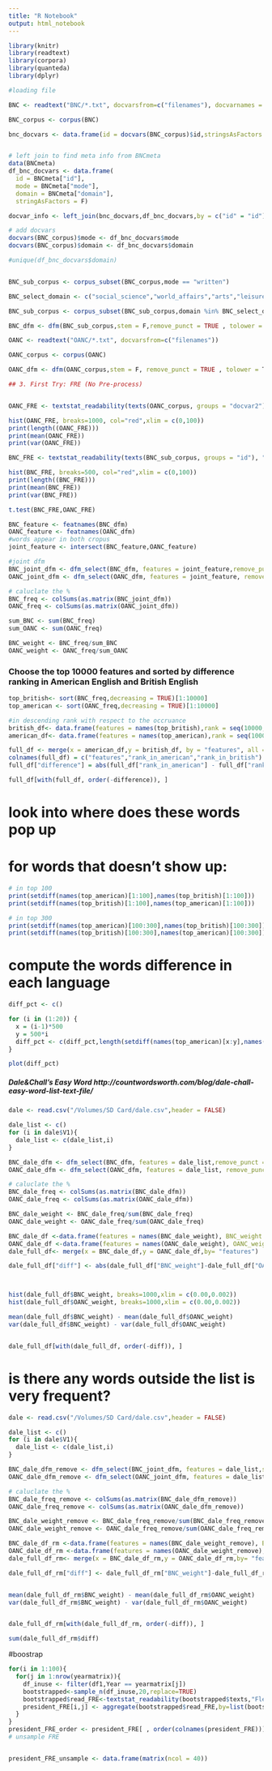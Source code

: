 ```yaml
---
title: "R Notebook"
output: html_notebook
---
```


```r
library(knitr)
library(readtext)
library(corpora)
library(quanteda)
library(dplyr)
```


```r
#loading file 

BNC <- readtext("BNC/*.txt", docvarsfrom=c("filenames"), docvarnames = "id")

BNC_corpus <- corpus(BNC)

bnc_docvars <- data.frame(id = docvars(BNC_corpus)$id,stringsAsFactors = F)


# left join to find meta info from BNCmeta 
data(BNCmeta)
df_bnc_docvars <- data.frame(
  id = BNCmeta["id"],
  mode = BNCmeta["mode"],
  domain = BNCmeta["domain"],
  stringAsFactors = F) 

docvar_info <- left_join(bnc_docvars,df_bnc_docvars,by = c("id" = "id"))

# add docvars
docvars(BNC_corpus)$mode <- df_bnc_docvars$mode
docvars(BNC_corpus)$domain <- df_bnc_docvars$domain

#unique(df_bnc_docvars$domain)


BNC_sub_corpus <- corpus_subset(BNC_corpus,mode == "written")

BNC_select_domain <- c("social_science","world_affairs","arts","leisure","commerce_finance")

BNC_sub_corpus <- corpus_subset(BNC_sub_corpus,domain %in% BNC_select_domain)

BNC_dfm <- dfm(BNC_sub_corpus,stem = F,remove_punct = TRUE , tolower = T)

```


```r
OANC <- readtext("OANC/*.txt", docvarsfrom=c("filenames"))

OANC_corpus <- corpus(OANC)

OANC_dfm <- dfm(OANC_corpus,stem = F, remove_punct = TRUE , tolower = T)
```


```r
## 3. First Try: FRE (No Pre-process)


OANC_FRE <- textstat_readability(texts(OANC_corpus, groups = "docvar2"), "Flesch")

hist(OANC_FRE, breaks=1000, col="red",xlim = c(0,100))
print(length((OANC_FRE)))
print(mean(OANC_FRE))
print(var(OANC_FRE))
```

```r
BNC_FRE <- textstat_readability(texts(BNC_sub_corpus, groups = "id"), "Flesch")

hist(BNC_FRE, breaks=500, col="red",xlim = c(0,100))
print(length((BNC_FRE)))
print(mean(BNC_FRE))
print(var(BNC_FRE))
```

```r
t.test(BNC_FRE,OANC_FRE)
```


```r

BNC_feature <- featnames(BNC_dfm)
OANC_feature <- featnames(OANC_dfm)
#words appear in both cropus 
joint_feature <- intersect(BNC_feature,OANC_feature)

#joint dfm 
BNC_joint_dfm <- dfm_select(BNC_dfm, features = joint_feature,remove_punct = TRUE)
OANC_joint_dfm <- dfm_select(OANC_dfm, features = joint_feature, remove_punct = TRUE)

# caluclate the % 
BNC_freq <- colSums(as.matrix(BNC_joint_dfm))
OANC_freq <- colSums(as.matrix(OANC_joint_dfm))

sum_BNC <- sum(BNC_freq)
sum_OANC <- sum(OANC_freq)

BNC_weight <- BNC_freq/sum_BNC
OANC_weight <- OANC_freq/sum_OANC
```

### Choose the top 10000 features and sorted by difference ranking in American English and British English 

```r
top_british<- sort(BNC_freq,decreasing = TRUE)[1:10000]
top_american <- sort(OANC_freq,decreasing = TRUE)[1:10000]

#in descending rank with respect to the occruance 
british_df<- data.frame(features = names(top_british),rank = seq(10000,1,-1))
american_df<- data.frame(features = names(top_american),rank = seq(10000,1,-1))

full_df <- merge(x = american_df,y = british_df, by = "features", all = TRUE)
colnames(full_df) = c("features","rank_in_american","rank_in_british")
full_df["difference"] = abs(full_df["rank_in_american"] - full_df["rank_in_british"])

full_df[with(full_df, order(-difference)), ]
```

# look into where does these words pop up 


# for words that doesn't show up: 
```r
# in top 100 
print(setdiff(names(top_american)[1:100],names(top_british)[1:100])) 
print(setdiff(names(top_british)[1:100],names(top_american)[1:100])) 

# in top 300 
print(setdiff(names(top_american)[100:300],names(top_british)[100:300])) 
print(setdiff(names(top_british)[100:300],names(top_american)[100:300])) 
```


# compute the words difference in each language 
```r
diff_pct <- c()

for (i in (1:20)) {
  x = (i-1)*500 
  y = 500*i
  diff_pct <- c(diff_pct,length(setdiff(names(top_american)[x:y],names(top_british)[x:y]))/500)
}

plot(diff_pct)

```

##### Dale&Chall's Easy Word http://countwordsworth.com/blog/dale-chall-easy-word-list-text-file/

```r
dale <- read.csv("/Volumes/SD Card/dale.csv",header = FALSE)

dale_list <- c() 
for (i in dale$V1){
  dale_list <- c(dale_list,i)
}

BNC_dale_dfm <- dfm_select(BNC_dfm, features = dale_list,remove_punct = TRUE,remove = stopwords("english"))
OANC_dale_dfm <- dfm_select(OANC_dfm, features = dale_list, remove_punct = TRUE,remove = stopwords("english"))

# caluclate the % 
BNC_dale_freq <- colSums(as.matrix(BNC_dale_dfm))
OANC_dale_freq <- colSums(as.matrix(OANC_dale_dfm))

BNC_dale_weight <- BNC_dale_freq/sum(BNC_dale_freq)
OANC_dale_weight <- OANC_dale_freq/sum(OANC_dale_freq)

BNC_dale_df <-data.frame(features = names(BNC_dale_weight), BNC_weight = BNC_dale_weight )
OANC_dale_df <-data.frame(features = names(OANC_dale_weight), OANC_weight = OANC_dale_weight )
dale_full_df<- merge(x = BNC_dale_df,y = OANC_dale_df,by= "features")

dale_full_df["diff"] <- abs(dale_full_df["BNC_weight"]-dale_full_df["OANC_weight"])



hist(dale_full_df$BNC_weight, breaks=1000,xlim = c(0.00,0.002))
hist(dale_full_df$OANC_weight, breaks=1000,xlim = c(0.00,0.002))

mean(dale_full_df$BNC_weight) - mean(dale_full_df$OANC_weight)
var(dale_full_df$BNC_weight) - var(dale_full_df$OANC_weight)


dale_full_df[with(dale_full_df, order(-diff)), ]
```
# is there any words outside the list is very frequent? 
```r
dale <- read.csv("/Volumes/SD Card/dale.csv",header = FALSE)

dale_list <- c() 
for (i in dale$V1){
  dale_list <- c(dale_list,i)
}

BNC_dale_dfm_remove <- dfm_select(BNC_joint_dfm, features = dale_list,selection="remove",remove_punct = TRUE,remove = stopwords("english"))
OANC_dale_dfm_remove <- dfm_select(OANC_joint_dfm, features = dale_list,selection="remove",remove_punct = TRUE,remove = stopwords("english"))

# caluclate the % 
BNC_dale_freq_remove <- colSums(as.matrix(BNC_dale_dfm_remove))
OANC_dale_freq_remove <- colSums(as.matrix(OANC_dale_dfm_remove))

BNC_dale_weight_remove <- BNC_dale_freq_remove/sum(BNC_dale_freq_remove)
OANC_dale_weight_remove <- OANC_dale_freq_remove/sum(OANC_dale_freq_remove)

BNC_dale_df_rm <-data.frame(features = names(BNC_dale_weight_remove), BNC_weight = BNC_dale_weight_remove )
OANC_dale_df_rm <-data.frame(features = names(OANC_dale_weight_remove), OANC_weight = OANC_dale_weight_remove )
dale_full_df_rm<- merge(x = BNC_dale_df_rm,y = OANC_dale_df_rm,by= "features")

dale_full_df_rm["diff"] <- dale_full_df_rm["BNC_weight"]-dale_full_df_rm["OANC_weight"]


mean(dale_full_df_rm$BNC_weight) - mean(dale_full_df_rm$OANC_weight)
var(dale_full_df_rm$BNC_weight) - var(dale_full_df_rm$OANC_weight)


dale_full_df_rm[with(dale_full_df_rm, order(-diff)), ]

sum(dale_full_df_rm$diff)
```

#boostrap 
```r
for(i in 1:100){
  for(j in 1:nrow(yearmatrix)){
    df_inuse <- filter(df1,Year == yearmatrix[j])
    bootstrapped<-sample_n(df_inuse,20,replace=TRUE)
    bootstrapped$read_FRE<-textstat_readability(bootstrapped$texts,"Flesch")
    president_FRE[i,j] <- aggregate(bootstrapped$read_FRE,by=list(bootstrapped$Year),FUN=mean)[,2]
  } 
}
president_FRE_order <- president_FRE[ , order(colnames(president_FRE))]  
# unsample FRE


president_FRE_unsample <- data.frame(matrix(ncol = 40))
```

